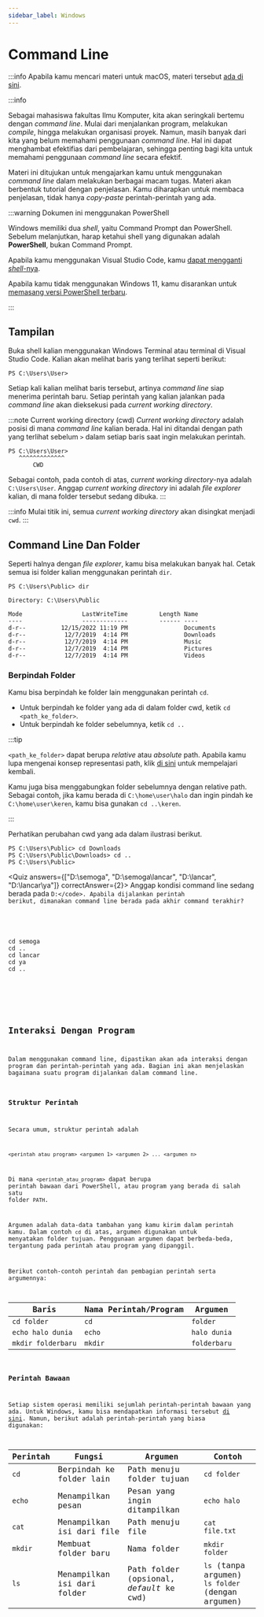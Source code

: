 ```yaml
---
sidebar_label: Windows
---
```



# Command Line

:::info
Apabila kamu mencari materi untuk macOS, materi tersebut [ada di sini](mac).

:::info

Sebagai mahasiswa fakultas Ilmu Komputer, kita akan seringkali bertemu dengan _command line_. Mulai dari menjalankan program, melakukan _compile_, hingga melakukan organisasi proyek. Namun, masih banyak dari kita yang belum memahami penggunaan _command line_. Hal ini dapat menghambat efektifias dari pembelajaran, sehingga penting bagi kita untuk memahami penggunaan _command line_ secara efektif.

Materi ini ditujukan untuk mengajarkan kamu untuk menggunakan _command line_ dalam melakukan berbagai macam tugas. Materi akan berbentuk tutorial dengan penjelasan. Kamu diharapkan untuk membaca penjelasan, tidak hanya _copy-paste_ perintah-perintah yang ada.

:::warning Dokumen ini menggunakan PowerShell

Windows memiliki dua _shell_, yaitu Command Prompt dan PowerShell. Sebelum melanjutkan, harap ketahui shell yang digunakan adalah **PowerShell**, bukan Command Prompt.

Apabila kamu menggunakan Visual Studio Code, kamu [dapat mengganti _shell_-nya](https://stackoverflow.com/a/45899693).

Apabila kamu tidak menggunakan Windows 11, kamu disarankan untuk [memasang versi PowerShell terbaru](https://learn.microsoft.com/en-us/powershell/scripting/install/installing-powershell).

:::

## Tampilan

Buka shell kalian menggunakan Windows Terminal atau terminal di Visual Studio Code. Kalian akan melihat baris yang terlihat seperti berikut:

```
PS C:\Users\User>
```

Setiap kali kalian melihat baris tersebut, artinya _command line_ siap menerima perintah baru. Setiap perintah yang kalian jalankan pada _command line_ akan dieksekusi pada _current working directory_.

:::note Current working directory (cwd)
_Current working directory_ adalah posisi di mana _command line_ kalian berada. Hal ini ditandai dengan path yang terlihat sebelum `>` dalam setiap baris saat ingin melakukan perintah.

```
PS C:\Users\User>
   ^^^^^^^^^^^^^
       CWD
```

Sebagai contoh, pada contoh di atas, _current working directory_-nya adalah `C:\Users\User`. Anggap _current working directory_ ini adalah _file explorer_ kalian, di mana folder tersebut sedang dibuka.
:::

:::info
Mulai titik ini, semua _current working directory_ akan disingkat menjadi `cwd`.
:::

## Command Line Dan Folder

Seperti halnya dengan _file explorer_, kamu bisa melakukan banyak hal. Cetak semua isi folder kalian menggunakan perintah `dir`.

```
PS C:\Users\Public> dir

Directory: C:\Users\Public

Mode                 LastWriteTime         Length Name
----                 -------------         ------ ----
d-r--          12/15/2022 11:19 PM                Documents
d-r--           12/7/2019  4:14 PM                Downloads
d-r--           12/7/2019  4:14 PM                Music
d-r--           12/7/2019  4:14 PM                Pictures
d-r--           12/7/2019  4:14 PM                Videos
```

### Berpindah Folder

Kamu bisa berpindah ke folder lain menggunakan perintah `cd`.

- Untuk berpindah ke folder yang ada di dalam folder cwd, ketik `cd <path_ke_folder>`.
- Untuk berpindah ke folder sebelumnya, ketik `cd ..`

:::tip

`<path_ke_folder>` dapat berupa _relative_ atau _absolute_ path. Apabila kamu lupa mengenai konsep representasi path, klik [di sini](../filesystem#representasi-path) untuk mempelajari kembali.

Kamu juga bisa menggabungkan folder sebelumnya dengan relative path. Sebagai contoh, jika kamu berada di `C:\home\user\halo` dan ingin pindah ke `C:\home\user\keren`, kamu bisa gunakan `cd ..\keren`.

:::

Perhatikan perubahan cwd yang ada dalam ilustrasi berikut.

```
PS C:\Users\Public> cd Downloads
PS C:\Users\Public\Downloads> cd ..
PS C:\Users\Public>
```

<Quiz answers={["D:\\semoga", "D:\\semoga\\lancar", "D:\\lancar", "D:\\lancar\\ya"]} correctAnswer={2}>
  Anggap kondisi command line sedang berada pada <code>D:\</code>. Apabila
  dijalankan perintah berikut, dimanakan command line berada pada akhir command terakhir?
  <pre>

cd semoga
cd ..
cd lancar
cd ya
cd ..

</pre>

</Quiz>

## Interaksi Dengan Program

Dalam menggunakan command line, dipastikan akan ada interaksi dengan program dan perintah-perintah yang ada. Bagian ini akan menjelaskan bagaimana suatu program dijalankan dalam command line.

### Struktur Perintah

Secara umum, struktur perintah adalah

```
<perintah_atau_program> <argumen_1> <argumen_2> ... <argumen_n>
```

Di mana `<perintah_atau_program>` dapat berupa perintah bawaan dari PowerShell, atau program yang berada di salah satu folder `PATH`.

Argumen adalah data-data tambahan yang kamu kirim dalam perintah kamu. Dalam contoh `cd` di atas, argumen digunakan untuk menyatakan folder tujuan. Penggunaan argumen dapat berbeda-beda, tergantung pada perintah atau program yang dipanggil.

Berikut contoh-contoh perintah dan pembagian perintah serta argumennya:

| Baris              | Nama Perintah/Program | Argumen      |
| ------------------ | --------------------- | ------------ |
| `cd folder`        | `cd`                  | `folder`     |
| `echo halo dunia`  | `echo`                | `halo dunia` |
| `mkdir folderbaru` | `mkdir`               | `folderbaru` |

### Perintah Bawaan

Setiap sistem operasi memiliki sejumlah perintah-perintah bawaan yang ada. Untuk Windows, kamu bisa mendapatkan informasi tersebut [di sini](https://learn.microsoft.com/en-us/windows-server/administration/windows-commands/windows-commands). Namun, berikut adalah perintah-perintah yang biasa digunakan:

| Perintah | Fungsi                      | Argumen                                  | Contoh                                                 |
| -------- | --------------------------- | ---------------------------------------- | ------------------------------------------------------ |
| `cd`     | Berpindah ke folder lain    | Path menuju folder tujuan                | `cd folder`                                            |
| `echo`   | Menampilkan pesan           | Pesan yang ingin ditampilkan             | `echo halo`                                            |
| `cat`    | Menampilkan isi dari file   | Path menuju file                         | `cat file.txt`                                         |
| `mkdir`  | Membuat folder baru         | Nama folder                              | `mkdir folder`                                         |
| `ls`     | Menampilkan isi dari folder | Path folder (opsional, _default_ ke cwd) | `ls` (tanpa argumen)<br/> `ls folder` (dengan argumen) |
